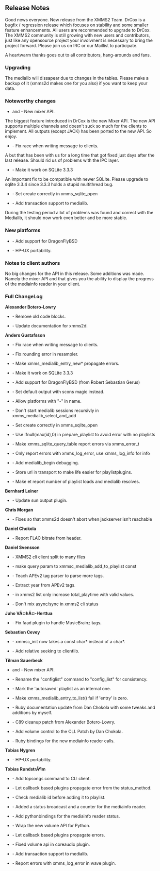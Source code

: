 == Release Notes ==

Good news everyone. New release from the XMMS2 Team. DrCox is a bugfix / regression release which focuses on stability and some smaller feature enhancements. All users are recommended to upgrade to DrCox. The XMMS2 community is still growing with new users and contributors, just like any opensource project your involvment is necessary to bring the project forward. Please join us on IRC or our Maillist to participate.

A heartwarm thanks goes out to all contributors, hang-arounds and fans.

=== Upgrading ===

The medialib will dissapear due to changes in the tables. Please make a backup of it (xmms2d makes one for you also) if you want to keep your data.

=== Noteworthy changes ===

* {{Bug|29}} and {{Bug|484}} - New mixer API.

The biggest feature introduced in DrCox is the new Mixer API. The new API supports multiple channels and doesn't suck so much for the clients to implement. All outputs (except JACK) has been ported to the new API. So enjoy.

* {{Bug|121}} -  Fix race when writing message to clients.

A but that has been with us for a long time that got fixed just days after the last release. Should rid us of problems with the IPC layer.

* {{Bug|613}} -  Make it work on SQLite 3.3.3

An important fix to be compatible with newer SQLite. Please upgrade to sqlite 3.3.4 since 3.3.3 holds a stupid multithread bug.

* {{Bug|624}} -  Set create correctly in xmms_sqlite_open
* {{Bug|622}} -  Add transaction support to medialib.

During the testing period a lot of problems was found and correct with the Medialib, it should now work even better and be more stable.

=== New platforms ===

* {{Bug|607}} -  Add support for DragonFlyBSD
* {{Bug|619}} -  HP-UX portability.

=== Notes to client authors ===

No big changes for the API in this release. Some additions was made. Namely the mixer API and {{Bug|600}} that gives you the ability to display the progress of the mediainfo reader in your client.

=== Full ChangeLog ===

'''Alexander Botero-Lowry'''
* {{Bug|598}} -  Remove old code blocks.
* {{Bug|437}} -  Update documentation for xmms2d.
'''Anders Gustafsson'''
* {{Bug|121}} -  Fix race when writing message to clients.
* {{Bug|587}} -  Fix rounding error in resampler.
* {{Bug|595}} -  Make xmms_medialib_entry_new* propagate errors.
* {{Bug|613}} -  Make it work on SQLite 3.3.3
* {{Bug|607}} -  Add support for DragonFlyBSD (from Robert Sebastian Gerus)
* {{Bug|620}} -  Set default output with scons magic instead.
* {{Bug|619}} -  Allow platforms with "-" in name.
* {{Bug|623}} -  Don't start medialib sessions recursivly in xmms_medialib_select_and_add
* {{Bug|624}} -  Set create correctly in xmms_sqlite_open
* {{Bug|625}} -  Use ifnull(max(id),0) in prepare_playlist to avoid error with no playlists
* {{Bug|626}} -  Make xmms_sqlite_query_table report errors via xmms_error_t
* {{Bug|627}} -  Only report errors with xmms_log_error, use xmms_log_info for info
* {{Bug|633}} -  Add medialib_begin debugging.
* {{Bug|629}} -  Store url in transport to make life easier for playlistplugins.
* {{Bug|634}} -  Make et report number of playlist loads and medialib resolves.
'''Bernhard Leiner'''
* {{Bug|136}} -  Update sun output plugin.
'''Chris Morgan'''
* {{Bug|576}} -  Fixes so that xmms2d doesn't abort when jackserver isn't reachable
'''Daniel Chokola'''
* {{Bug|323}} -  Report FLAC bitrate from header.
'''Daniel Svensson'''
* {{Bug|611}} -  XMMS2 cli client split to many files
* {{Bug|610}} -  make query param to xmmsc_medialib_add_to_playlist const
* {{Bug|577}} -  Teach APEv2 tag parser to parse more tags.
* {{Bug|612}} -  Extract year from APEv2 tags.
* {{Bug|618}} -  in xmms2 list only increase total_playtime with valid values.
* {{Bug|382}} -  Don't mix async/sync in xmms2 cli status
'''Juho VÃ¤hÃ¤-Herttua'''
* {{Bug|608}} -  Fix faad plugin to handle MusicBrainz tags.
'''Sebastien Cevey'''
* {{Bug|615}} -  xmmsc_init now takes a const char* instead of a char*.
* {{Bug|606}} -  Add relative seeking to clientlib.
'''Tilman Sauerbeck'''
* {{Bug|29}} and {{Bug|484}} - New mixer API.
* {{Bug|601}} -  Rename the "configlist" command to "config_list" for consistency.
* {{Bug|602}} - Mark the 'autosaved' playlist as an internal one.
* {{Bug|603}} -  Make xmms_medialib_entry_to_list() fail if 'entry' is zero.
* {{Bug|549}} - Ruby documentation update from Dan Chokola with some tweaks and additions by myself.
* {{Bug|599}} - C89 cleanup patch from Alexander Botero-Lowry.
* {{Bug|604}} - Add volume control to the CLI. Patch by Dan Chokola.
* {{Bug|600}} - Ruby bindings for the new mediainfo reader calls.
'''Tobias Nygren'''
* {{Bug|619}} -  HP-UX portability.
'''Tobias RundstrÃ¶m'''
* {{Bug|579}} -  Add topsongs command to CLI client.
* {{Bug|580}} -  Let callback based plugins propagate error from the status_method.
* {{Bug|590}} -  Check medialib id before adding it to playlist.
* {{Bug|600}} -  Added a status broadcast and a counter for the mediainfo reader.
* {{Bug|600}} -  Add pythonbindings for the mediainfo reader status.
* {{Bug|29}} -  Wrap the new volume API for Python.
* {{Bug|605}} -  Let callback based plugins propagate errors.
* {{Bug|29}} -  Fixed volume api in coreaudio plugin.
* {{Bug|622}} -  Add transaction support to medialib.
* {{Bug|627}} -  Report errors with xmms_log_error in wave plugin.